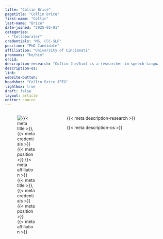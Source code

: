 ```yaml
---
title: "Collin Brice"
pagetitle: "Collin Brice"
first-name: "Collin"
last-name: "Brice"
date-joined: "2025-02-01"
categories:
 - "Collaborator"
credentials: "MS, CCC-SLP"
position: "PhD Candidate"
affiliation: "University of Cincinnati"
pronouns: "he/him"
orcid:
description-research: "Collin (he/him) is a researcher in speech-language pathology with interests in mixed methods, gender perception in voice, and neuroimaging using fNIRS. His work explores how listeners experience individuals' speech. He is also passionate about pedagogy and advancing diversity, equity, and inclusion (DE&I) practices in education and research, with a strong commitment to open science and inclusive methodologies."
description-os:
link:
website-button:
headshot: "Collin Brice.JPEG"
lightbox: true
draft: false
layout: article
editor: source
---
```


:::::: columns
::: {.column width="30%"}
![{{< meta title >}}, {{< meta credentials >}}<br>{{< meta position >}}<br>{{< meta affiliation >}}]({{< meta headshot >}})
:::

::: {.column width="5%"}
:::

::: {.column width="65%"}
{{< meta description-research >}}

{{< meta description-os >}}

:::
::::::
